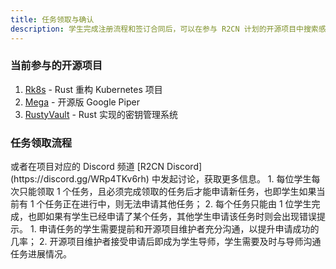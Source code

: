 ```yaml
---
title: 任务领取与确认
description: 学生完成注册流程和签订合同后，可以在参与 R2CN 计划的开源项目中搜索感兴趣的任务，与开源项目维护者沟通并领取任务。
---
```


### 当前参与的开源项目

1. [Rk8s](https://github.com/r2cn-dev/rk8s) - Rust 重构 Kubernetes 项目
2. [Mega](https://github.com/web3infra-foundation/mega) - 开源版 Google Piper
3. [RustyVault](https://github.com/Tongsuo-Project/RustyVault) - Rust 实现的密钥管理系统

### 任务领取流程

<Stepper>
  <StepperItem title="第一步：浏览开源项目代码仓库中标有 r2cn-xx 标签的 Issue ，找到感兴趣的任务。">
  </StepperItem>
  <StepperItem title="第二步：根据 Issue 联系方式，和开源项目维护者沟通相关任务的具体要求和实现方案。">
      <Note type="success" title="提示">
        或者在项目对应的 Discord 频道 [R2CN Discord](https://discord.gg/WRp4TKv6rh) 中发起讨论，获取更多信息。
      </Note>
  </StepperItem>
  <StepperItem title="第三步：实习学生和开源项目维护者确认认领任务，在 Issue 中回复 /request-assign 发起任务申请。">
      <Note type="success" title="提示">
          1. 每位学生每次只能领取 1 个任务，且必须完成领取的任务后才能申请新任务，也即学生如果当前有 1 个任务正在进行中，则无法申请其他任务；
          2. 每个任务只能由 1 位学生完成，也即如果有学生已经申请了某个任务，其他学生申请该任务时则会出现错误提示。
      </Note>
  </StepperItem>
  <StepperItem title="第四步：开源项目维护者在 Issue 中回复 /intern-approve 接受申请，或者 /intern-disapprove 拒绝申请。">
      <Note type="success" title="提示">
          1. 申请任务的学生需要提前和开源项目维护者充分沟通，以提升申请成功的几率；
          2. 开源项目维护者接受申请后即成为学生导师，学生需要及时与导师沟通任务进展情况。
      </Note>
  </StepperItem>
  <StepperItem title="第五步：学生申请成功后开始进行任务的开发工作，如果申请失败可以申请其他任务。">
  </StepperItem>
</Stepper>
